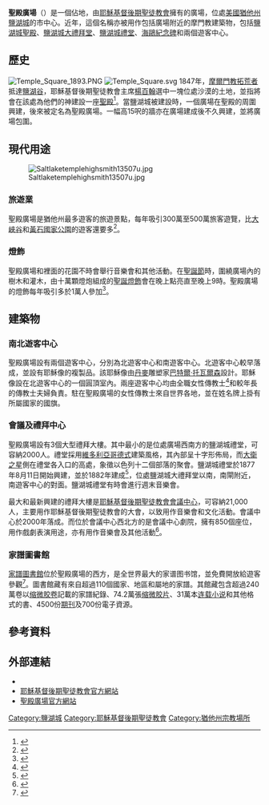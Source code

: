 {{Infobox NRHP | name =聖殿廣場
  | nrhp_type = nhld   | nocat = yes 
  | image = Temple Square, Salt Lake City, 1899 retouched.jpg
  | caption = 約1898年至1905年間的聖殿廣場，右起分別為[[鹽湖城聖殿|鹽湖城聖殿]]、[[鹽湖城大禮拜堂|鹽湖城大禮拜堂]]和[[鹽湖城禮堂|鹽湖城禮堂]]
  | location= {{USA}}[[猶他州|猶他州]][[鹽湖城|鹽湖城]]
  | locmapin = USA Utah
  | map_width = 250
  | map_caption = 在猶他州的位置
  | area =
  | built =1853年
| architect= 多位
| architecture= 其他
| designated_nrhp_type= 1964年1月29日<ref name="nhlsum">{{cite web 
 |url=http://tps.cr.nps.gov/nhl/detail.cfm?ResourceId=554&ResourceType=District 
 |title=Temple Square 
 |accessdate=2008-07-12 
 |work=National Historic Landmark summary listing 
 |publisher=National Park Service 
 |deadurl=yes 
 |archiveurl=https://web.archive.org/web/20071018070448/http://tps.cr.nps.gov/nhl/detail.cfm?ResourceId=554&ResourceType=District 
 |archivedate=2007-10-18 
 }}</ref>
 | added = 1966年10月15日
 | governing_body = 私有
 | refnum=66000738<ref name="nris">{{NRISref|2007a}}</ref>
}}

'''聖殿廣場'''（{{lang-en|Temple Square}}）是一個佔地{{convert|10|acre}}，由[[耶穌基督後期聖徒教會|耶穌基督後期聖徒教會]]擁有的廣場，位處[[美國|美國]][[猶他州|猶他州]][[鹽湖城|鹽湖城]]的市中心。近年，這個名稱亦被用作包括廣場附近的摩門教建築物，包括[[鹽湖城聖殿|鹽湖城聖殿]]、[[鹽湖城大禮拜堂|鹽湖城大禮拜堂]]、[[鹽湖城禮堂|鹽湖城禮堂]]、[[海鷗紀念碑|海鷗紀念碑]]和兩個遊客中心。

==歷史==
[[File:Temple_Square_1893.PNG|thumb]]
[[File:Temple_Square.svg|thumb]]
1847年，[[摩爾門教拓荒者|摩爾門教拓荒者]]抵達[[鹽湖谷|鹽湖谷]]，耶穌基督後期聖徒教會主席[[楊百翰|楊百翰]]選中一塊位處沙漠的土地，並指將會在該處為他們的神建設一座[[聖殿_(後期聖徒運動)|聖殿]]<ref>{{cite web|first=Gordon B.|last=Hinckley|url=http://www.lds.org/ensign/1993/03/the-salt-lake-temple|title=The Salt Lake Temple|work=Ensign|page=2|date=1993-03|accessdate=2016-07-08|archive-date=2015-10-21|archive-url=https://web.archive.org/web/20151021225326/https://www.lds.org/ensign/1993/03/the-salt-lake-temple|dead-url=no}}</ref>。當鹽湖城被建設時，一個廣場在聖殿的周圍興建，後來被定名為聖殿廣場。一幅高15呎的牆亦在廣場建成後不久興建，並將廣場包圍。

==現代用途==
[[File:Saltlaketemplehighsmith13507u.jpg|thumb]]

===旅遊業===
聖殿廣場是猶他州最多遊客的旅遊景點，每年吸引300萬至500萬旅客遊覽，比[[科羅拉多大峽谷|大峽谷]]和[[黃石國家公園|黃石國家公園]]的遊客還要多<ref>{{cite news |url=http://www.heraldextra.com/news/local/temple-square-still-top-tourist-attraction-in-utah/article_32c65bbd-56f9-5eee-ab8e-d385f5a518c4.html |title=Temple Square still top tourist attraction in Utah |first=Jim |last=Graham |publisher=Daily Herald |date=2006-05-21 |accessdate=2006-12-14 |archive-date=2020-12-23 |archive-url=https://web.archive.org/web/20201223140031/https://www.heraldextra.com/news/local/temple-square-still-top-tourist-attraction-in-utah/article_32c65bbd-56f9-5eee-ab8e-d385f5a518c4.html |dead-url=no }}</ref>。

===燈飾===
聖殿廣場和裡面的花園不時會舉行音樂會和其他活動。在[[聖誕節|聖誕節]]時，圍繞廣場內的樹木和灌木，由十萬顆燈炮組成的[[聖誕燈飾|聖誕燈飾]]會在晚上點亮直至晚上9時。聖殿廣場的燈飾每年吸引多於1萬人參加<ref>{{cite web|first=Michael|last=De Groote|url=http://www.deseretnews.com/article/700091175/Decades-of-downtown-SL-music-and-lights.html|title=Decades of downtown S.L. music and lights|publisher=Deseret News|date=2010-12-12|accessdate=2016-07-08|archive-date=2019-05-14|archive-url=https://web.archive.org/web/20190514142938/https://www.deseretnews.com/article/700091175/Decades-of-downtown-SL-music-and-lights.html|dead-url=no}}</ref>。

==建築物==
===南北遊客中心===
聖殿廣場設有兩個遊客中心，分別為北遊客中心和南遊客中心。北遊客中心較早落成，並設有耶穌像的複製品。該耶穌像由[[丹麥|丹麥]]雕塑家[[巴特爾·托瓦爾森|巴特爾·托瓦爾森]]設計。耶穌像設在北遊客中心的一個圓頂室內。兩座遊客中心均由全職女性傳教士<ref>{{cite web |url=http://www.templesquareworld.com/missionaries.html |title=Sister Missionaries |last=Law |first=Kristina |year=2006 |accessdate=2006-12-14 |archiveurl=https://web.archive.org/web/20070429103854/http://www.templesquareworld.com/missionaries.html |archivedate=2007-04-29 |deadurl=yes }}</ref>和較年長的傳教士夫婦負責。駐在聖殿廣場的女性傳教士來自世界各地，並在姓名牌上掛有所屬國家的國旗。
{{Gallery
| lines = 4
| File:Christus statue temple square salt lake city.jpg|北遊客中心的耶穌像
| File:LDS Bureau of Information, Temple Square, Salt Lake City (ca. 1909).jpg|舊資訊局大樓，曾於1904年至1978年用作招待遊客（相片攝於1909年）
| File:Salt lake assembly hall christmas.jpg|聖誕節時的鹽湖城禮堂
}}

===會議及禮拜中心===
聖殿廣場設有3個大型禮拜大樓。其中最小的是位處廣場西南方的鹽湖城禮堂，可容納2000人。禮堂採用[[維多利亞哥德式|維多利亞哥德式]]建築風格，其內部呈十字形佈局，而[[大衛之星|大衛之星]]側在禮堂各入口的高處，象徵以色列十二個部落的聚會。鹽湖城禮堂於1877年8月11日開始興建，並於1882年建成<ref>{{cite web|url=http://www.lds.org/locations/assembly-hall|title=Assembly Hall|publisher=lds.org|accessdate=2016-07-07|archive-date=2015-10-21|archive-url=https://web.archive.org/web/20151021225329/https://www.lds.org/locations/assembly-hall|dead-url=no}}</ref>，位處鹽湖城大禮拜堂以南，南閘附近，南遊客中心的對面。鹽湖城禮堂有時會進行週末音樂會。

最大和最新興建的禮拜大樓是[[耶穌基督後期聖徒教會會議中心|耶穌基督後期聖徒教會會議中心]]，可容納21,000人，主要用作耶穌基督後期聖徒教會的大會，以致用作音樂會和文化活動。會議中心於2000年落成。而位於會議中心西北方的是會議中心劇院，擁有850個座位，用作戲劇表演用途，亦有用作音樂會及其他活動<ref>{{cite web|url=https://www.lds.org/locations/temple-square-conference-center?lang=eng&_r=1|title=Conference Center|publisher=lds.org|accessdate=2016-07-08|archive-date=2019-01-19|archive-url=https://web.archive.org/web/20190119114330/https://www.lds.org/locations/temple-square-conference-center?lang=eng&_r=1|dead-url=no}}</ref>。

===家譜圖書館===
[[家譜圖書館|家譜圖書館]]位於聖殿廣場的西方，是全世界最大的家谱图书馆，並免費開放給遊客參觀<ref>{{cite web |url=http://www.intl-research.com/overview.htm |title=AAG International Research |author=AAG International Research |date= |work= |publisher=AAG |accessdate=2009-10-31 |archive-url=https://web.archive.org/web/20091212071828/http://www.intl-research.com/overview.htm |archive-date=2009-12-12 |dead-url=yes }}</ref>。圖書館藏有來自超過110個國家、地區和屬地的家譜。其館藏包含超過240萬卷以[[缩微胶卷|缩微胶卷]]記載的家譜紀錄、74.2萬張[[缩微胶片|缩微胶片]]、31萬本[[连载小说|连载小说]]和其他格式的書、4500份[[期刊|期刊]]及700份電子資源。
{{Clear}}

==參考資料==
{{Reflist|30em}}

==外部連結==
*{{commons-inline|Temple Square}}
* [http://www.lds.org 耶穌基督後期聖徒教會官方網站] {{Wayback|url=http://www.lds.org/ |date=20171116194057 }}
* [http://www.templesquare.com/ 聖殿廣場官方網站] {{Wayback|url=http://www.templesquare.com/ |date=20210112002237 }}

{{Coord|40.77041|N|111.89246|W|source:placeopedia|display=title}}

[[Category:鹽湖城|Category:鹽湖城]]
[[Category:耶穌基督後期聖徒教會|Category:耶穌基督後期聖徒教會]]
[[Category:猶他州宗教場所|Category:猶他州宗教場所]]